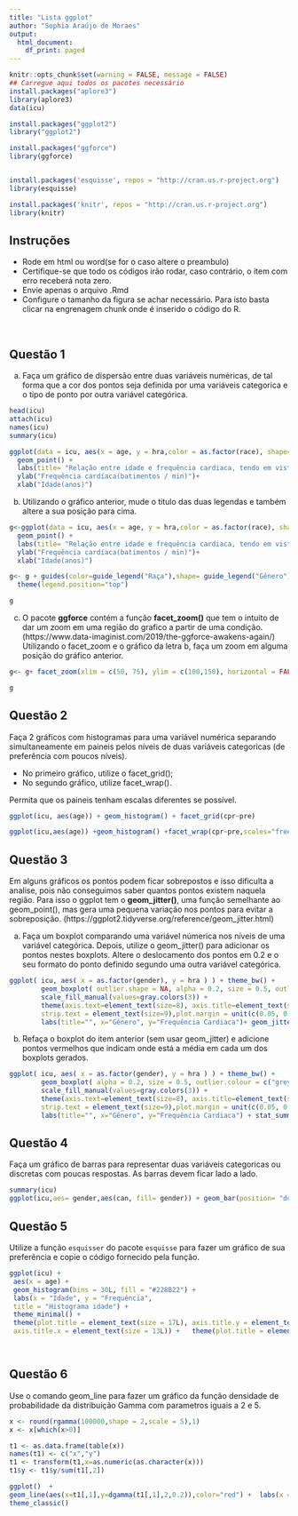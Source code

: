 ```yaml
---
title: "Lista ggplot"
author: "Sophia Araújo de Moraes"
output:
  html_document:
    df_print: paged
---
```


```r
knitr::opts_chunk$set(warning = FALSE, message = FALSE)
## Carregue aqui todos os pacotes necessário
install.packages("aplore3")
library(aplore3)
data(icu)

install.packages("ggplot2")
library("ggplot2")

install.packages("ggforce")
library(ggforce)


install.packages('esquisse', repos = "http://cran.us.r-project.org")
library(esquisse)

install.packages('knitr', repos = "http://cran.us.r-project.org")
library(knitr)

```

## Instruções

+ Rode em html ou word(se for o caso altere o preambulo)
+ Certifique-se que todo os códigos irão rodar, caso contrário, o item com erro receberá nota zero.
+ Envie apenas o arquivo .Rmd
+ Configure o tamanho da figura se achar necessário. Para isto basta clicar na engrenagem chunk onde é inserido o código do R.

\


## Questão 1
a) Faça um gráfico de dispersão entre duas variáveis numéricas, de tal forma que a cor dos pontos seja definida por uma variáveis categorica e o tipo de ponto por outra variável categórica.

```r
head(icu)
attach(icu)
names(icu)
summary(icu)

ggplot(data = icu, aes(x = age, y = hra,color = as.factor(race), shape= as.factor(gender))) + 
  geom_point() +
  labs(title= "Relação entre idade e frequência cardiaca, tendo em vista a raça e gênero")+
  ylab("Frequência cardíaca(batimentos / min)")+
  xlab("Idade(anos)")
```


b) Utilizando o gráfico anterior, mude o titulo das duas legendas e também altere a sua posição para cima.

```r
g<-ggplot(data = icu, aes(x = age, y = hra,color = as.factor(race), shape= as.factor(gender))) + 
  geom_point() +
  labs(title= "Relação entre idade e frequência cardiaca, tendo em vista a raça e gênero")+
  ylab("Frequência cardíaca(batimentos / min)")+
  xlab("Idade(anos)")

g<- g + guides(color=guide_legend("Raça"),shape= guide_legend("Gênero")) +
  theme(legend.position="top")

g

```

c) O pacote **ggforce** contém a função **facet_zoom()** que tem o intuito de dar um zoom em uma região do grafico a partir de uma condição.
(https://www.data-imaginist.com/2019/the-ggforce-awakens-again/) 
Utilizando o facet_zoom e o gráfico da letra b, faça um zoom em alguma posição do gráfico anterior.

```r
g<- g+ facet_zoom(xlim = c(50, 75), ylim = c(100,150), horizontal = FALSE)  

g
```

## Questão 2
Faça 2 gráficos com histogramas para uma variável numérica separando simultaneamente em paineis pelos níveis de duas variáveis categoricas (de preferência com poucos níveis). 

- No primeiro gráfico, utilize o facet_grid();
- No segundo gráfico,  utilize facet_wrap(). 

Permita que os paineis tenham escalas diferentes se possível.

```r

ggplot(icu, aes(age)) + geom_histogram() + facet_grid(cpr~pre)

ggplot(icu,aes(age)) +geom_histogram() +facet_wrap(cpr~pre,scales="free")
```

## Questão 3
Em alguns gráficos os pontos podem ficar sobrepostos e isso dificulta a analise, pois não conseguimos saber quantos pontos existem naquela região. Para isso o ggplot tem o **geom_jitter()**, uma função semelhante ao geom_point(), mas gera uma pequena variação nos pontos para evitar a sobreposição.
(https://ggplot2.tidyverse.org/reference/geom_jitter.html)

a) Faça um boxplot comparando uma variável númerica nos níveis de uma variável categórica. Depois, utilize o geom_jitter() para adicionar os pontos nestes boxplots. Altere o deslocamento dos pontos em 0.2 e o seu formato do ponto definido segundo uma outra variável categórica. 

```r
ggplot( icu, aes( x = as.factor(gender), y = hra ) ) + theme_bw() +
        geom_boxplot( outlier.shape = NA, alpha = 0.2, size = 0.5, outlier.colour = c("grey40") , outlier.size=2,width=0.8) +
        scale_fill_manual(values=gray.colors(3)) + 
        theme(axis.text=element_text(size=8), axis.title=element_text(size=9), 
        strip.text = element_text(size=9),plot.margin = unit(c(0.05, 0.2, 0.05, 0.05), "cm"))+
        labs(title="", x="Gênero", y="Frequência Cardiaca")+ geom_jitter(width = 0.2) 

```

b) Refaça o boxplot do item anterior (sem usar geom_jitter) e adicione pontos vermelhos que indicam onde está a média em cada um dos boxplots gerados.

```r
ggplot( icu, aes( x = as.factor(gender), y = hra ) ) + theme_bw() +
        geom_boxplot( alpha = 0.2, size = 0.5, outlier.colour = c("grey40") , outlier.size=2,width=0.8) +
        scale_fill_manual(values=gray.colors(3)) + 
        theme(axis.text=element_text(size=8), axis.title=element_text(size=9), 
        strip.text = element_text(size=9),plot.margin = unit(c(0.05, 0.2, 0.05, 0.05), "cm"))+
        labs(title="", x="Gênero", y="Frequência Cardiaca") + stat_summary(geom = "point", fun.y = "mean", colour = "red", size = 2, fill=5)


```

## Questão 4
Faça um gráfico de barras para representar duas variáveis categoricas ou discretas com poucas respostas. As barras devem ficar lado a lado.  
```r
summary(icu)
ggplot(icu,aes= gender,aes(can, fill= gender)) + geom_bar(position= "dodge") + labs(x= "Gênero", y= "Frequência") + ggtitle("Relação entre Presença ou não de câncer de acordo com o gênero") + scale_fill_discrete (name = "Câncer" ) 


```

## Questão 5
Utilize a função `esquisser` do pacote `esquisse` para fazer um gráfico de sua preferência e copie o código fornecido pela função. 
```r
ggplot(icu) +
 aes(x = age) +
 geom_histogram(bins = 30L, fill = "#228B22") +
 labs(x = "Idade", y = "Frequência", 
 title = "Histograma idade") +
 theme_minimal() +
 theme(plot.title = element_text(size = 17L), axis.title.y = element_text(size = 13L), 
 axis.title.x = element_text(size = 13L)) +   theme(plot.title = element_text(hjust = 0.5))




```


## Questão 6
Use o comando geom_line para fazer um gráfico da função densidade de probabilidade da distribuição Gamma com parametros iguais a 2 e 5.
```r

x <- round(rgamma(100000,shape = 2,scale = 5),1)
x <- x[which(x>0)]

t1 <- as.data.frame(table(x))
names(t1) <- c("x","y")
t1 <- transform(t1,x=as.numeric(as.character(x)))
t1$y <- t1$y/sum(t1[,2])

ggplot()  +     
geom_line(aes(x=t1[,1],y=dgamma(t1[,1],2,0.2)),color="red") +  labs(x = "x", y="Distribuição Gamma", title= "Distribuição Gama- Parâmetros 2,5") +
theme_classic()

```

